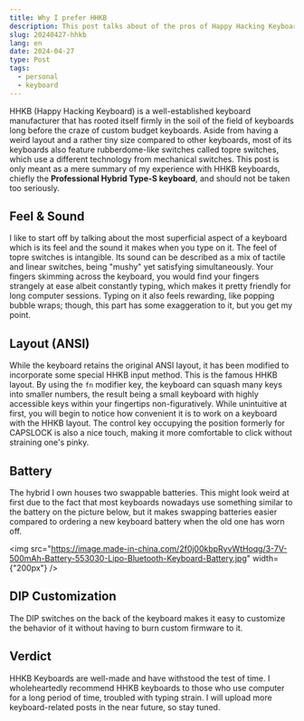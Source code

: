 ```yaml
---
title: Why I prefer HHKB
description: This post talks about of the pros of Happy Hacking Keyboard.
slug: 20240427-hhkb
lang: en
date: 2024-04-27
type: Post
tags:
  - personal
  - keyboard
---
```


HHKB (Happy Hacking Keyboard) is a well-established keyboard manufacturer that has rooted itself firmly in the soil of
the field of keyboards long before the craze of custom budget keyboards. Aside from having a weird layout and a rather
tiny size compared to other keyboards, most of its keyboards also feature rubberdome-like switches called topre
switches, which use a different technology from mechanical switches. This post is only meant as a mere summary of my
experience with HHKB keyboards, chiefly the **Professional Hybrid Type-S keyboard**, and should not be taken too seriously.

## Feel & Sound

I like to start off by talking about the most superficial aspect of a keyboard which is its feel and the sound it makes
when you type on it. The feel of topre switches is intangible. Its sound can be described as a mix of tactile and linear
switches, being "mushy" yet satisfying simultaneously. Your fingers skimming across the keyboard, you would find
your fingers strangely at ease albeit constantly typing, which makes it pretty friendly for long computer sessions.
Typing on it also feels rewarding, like popping bubble wraps; though, this part has some exaggeration to it, but you
get my point.

## Layout (ANSI)

While the keyboard retains the original ANSI layout, it has been modified to incorporate some special HHKB input method.
This is the famous HHKB layout. By using the `fn` modifier key, the keyboard can squash many keys into smaller
numbers, the result being a small keyboard with highly accessible keys within your fingertips non-figuratively. While
unintuitive at first, you will begin to notice how convenient it is to work on a keyboard with the HHKB layout. The
control key occupying the position formerly for CAPSLOCK is also a nice touch, making it more comfortable to click
without straining one's pinky.

## Battery

The hybrid I own houses two swappable batteries. This might look weird at first due to the fact that most keyboards
nowadays use something similar to the battery on the picture below, but it makes swapping batteries easier compared
to ordering a new keyboard battery when the old one has worn off.

<img
  src="https://image.made-in-china.com/2f0j00kbpRyvWtHoqg/3-7V-500mAh-Battery-553030-Lipo-Bluetooth-Keyboard-Battery.jpg"
  width={"200px"}
/>

## DIP Customization

The DIP switches on the back of the keyboard makes it easy to customize the behavior of it without having to burn
custom firmware to it.

## Verdict

HHKB Keyboards are well-made and have withstood the test of time. I wholeheartedly recommend HHKB keyboards to those
who use computer for a long period of time, troubled with typing strain. I will upload more keyboard-related posts
in the near future, so stay tuned.
